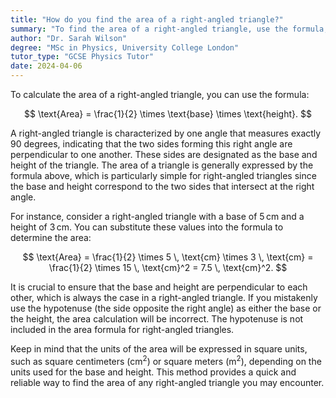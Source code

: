 ```yaml
---
title: "How do you find the area of a right-angled triangle?"
summary: "To find the area of a right-angled triangle, use the formula; Area = 1/2 × base × height."
author: "Dr. Sarah Wilson"
degree: "MSc in Physics, University College London"
tutor_type: "GCSE Physics Tutor"
date: 2024-04-06
---
```


To calculate the area of a right-angled triangle, you can use the formula:

$$
\text{Area} = \frac{1}{2} \times \text{base} \times \text{height}.
$$

A right-angled triangle is characterized by one angle that measures exactly $90$ degrees, indicating that the two sides forming this right angle are perpendicular to one another. These sides are designated as the base and height of the triangle. The area of a triangle is generally expressed by the formula above, which is particularly simple for right-angled triangles since the base and height correspond to the two sides that intersect at the right angle.

For instance, consider a right-angled triangle with a base of $5 \, \text{cm}$ and a height of $3 \, \text{cm}$. You can substitute these values into the formula to determine the area:

$$
\text{Area} = \frac{1}{2} \times 5 \, \text{cm} \times 3 \, \text{cm} = \frac{1}{2} \times 15 \, \text{cm}^2 = 7.5 \, \text{cm}^2.
$$

It is crucial to ensure that the base and height are perpendicular to each other, which is always the case in a right-angled triangle. If you mistakenly use the hypotenuse (the side opposite the right angle) as either the base or the height, the area calculation will be incorrect. The hypotenuse is not included in the area formula for right-angled triangles.

Keep in mind that the units of the area will be expressed in square units, such as square centimeters ($\text{cm}^2$) or square meters ($\text{m}^2$), depending on the units used for the base and height. This method provides a quick and reliable way to find the area of any right-angled triangle you may encounter.
    